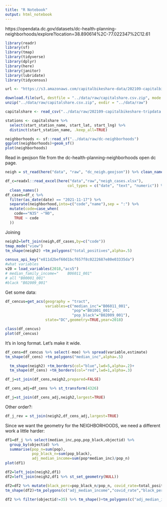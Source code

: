 ```yaml
---
title: "R Notebook"
output: html_notebook
---
```


https://opendata.dc.gov/datasets/dc-health-planning-neighborhoods/explore?location=38.890614%2C-77.022347%2C12.61

```r
library(readr)
library(sf)
library(tmap)
library(tidyverse)
library(dplyr)
library(here)
library(janitor)
library(lubridate)
library(tidycensus)
```


```r
url <- "https://s3.amazonaws.com/capitalbikeshare-data/202109-capitalbikeshare-tripdata.zip"

download.file(url, destfile = "../data/raw/capitalshare.csv.zip", mode = "wb")
unzip("../data/raw/capitalshare.csv.zip", exdir = "../data/raw")

capitalshare <- read_csv("../data/raw/202109-capitalbikeshare-tripdata.csv", show_col_types = FALSE)

stations <- capitalshare %>%
  select(start_station_name, start_lat, start_lng) %>%
  distinct(start_station_name, .keep_all=TRUE)

neighborhoods <- sf::read_sf("../data/raw/dc-neighborhoods")
ggplot(neighborhoods)+geom_sf()
plot(neighborhoods)
```

Read in geojson file from the dc-health-planning-neighborhoods open dc page.

```r
neigh = st_read(here("data", "raw", "dc_neigh.geojson")) %>% clean_names()
```

```r
df_c=readxl::read_excel(here("data","raw","neigh_cases.xlsx"),
                            col_types = c("date", "text", "numeric")) %>% 
  clean_names() 
df_cases=df_c %>%
  filter(as_date(date) == "2021-11-17") %>% 
  separate(neighborhood,into=c("code","name"),sep = ":") %>%
  mutate(code=case_when(
    code=="N35" ~"N0",
    TRUE ~ code
  ))
```

Joining

```r
neigh2=left_join(neigh,df_cases,by=c("code")) 
tmap_mode("view")
tm_shape(neigh2) +tm_polygons("total_positives",alpha=.5)
```

```r
census_api_key("e811d2bef60d1bcf657f8c0222687e80e03335da")
#what variables
v20 = load_variables(2018,"acs5")
# median_family_income="	B06011_001" 
# all "B00001_001"	
#black "B02009_001"
```


Get some data:

```r
df_cencus=get_acs(geography = "tract",
                  variables=c("median_inc"="B06011_001",
                              "pop"="B01001_001",
                              "pop_black"="B02009_001"),
                  state="DC",geometry=TRUE,year=2018) 
```

```r
class(df_cencus)
plot(df_cencus)
```
It's in long format.  Let's make it wide.
```r
df_cens=df_cencus %>% select(-moe) %>% spread(variable,estimate) 
tm_shape(df_cens) +tm_polygons("median_inc",alpha=.5)
```


```r
  tm_shape(neigh2) +tm_borders(col="blue",lwd=5,alpha=.2)+
  tm_shape(df_cens) +tm_borders(col="red",lwd=1,alpha=.3)
```



```r
df_j=st_join(df_cens,neigh2,prepared=FALSE)
```

```r
df_cens_adj=df_cens %>% st_transform(4326)
```

```r
df_j=st_join(df_cens_adj,neigh2,largest=TRUE)
```
Other order?:

```r
df_j_rev = st_join(neigh2,df_cens_adj,largest=TRUE)
```

Since we want the geometry for the NEIGHBORHOODS, we need a different work a little harder:

```r
df1=df_j %>% select(median_inc,pop,pop_black,objectid) %>%
  group_by(objectid) %>%
  summarise(pop_n=sum(pop),
            pop_black_n=sum(pop_black), 
            adj_median_income=sum(pop*median_inc)/pop_n) 
plot(df1)
```

```r
df2=left_join(neigh2,df1)
df2=left_join(neigh2,df1 %>% st_set_geometry(NULL))
```

```r
df2=df2 %>% mutate(black_perc=pop_black_n/pop_n, covid_rate=total_positives/pop_n)
tm_shape(df2)+tm_polygons(c("adj_median_income","covid_rate","black_perc"))
```



```r
df2 %>% filter(objectid!=35) %>% tm_shape()+tm_polygons(c("adj_median_income","covid_rate","black_perc"),alpha=.4)
```



